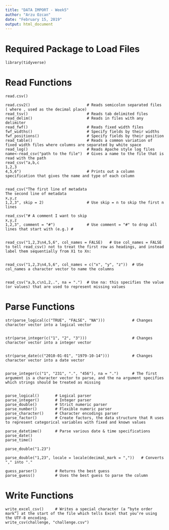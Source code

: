 ```yaml
---
title: "DATA IMPORT - Week5"
author: "Arzu Ozcan"
date: "February 15, 2019"
output: html_document
---
```



# Required Package to Load Files
```
library(tidyverse)
```
# Read Functions
```
read.csv()
```
```
read.csv2()                         # Reads semicolon separated files ( where , used as the decimal place)
read_tsv()                          # Reads tab delimited files
read_delim()                        # Reads in files with any delimiter
read_fwf()                          # Reads fixed width files
fwf_widths()                        # Specify fields by their widths
fwf_positions()                     # Specify fields by their position
read_table()                        # Reads a common variation of fixed width files where columns are separated by white space
read_log()                          # Reads Apache style log files
name<-read_csv("path to the file")  # Gives a name to the file that is read with the path
read_csv("a,b,c     
1,2,3
4,5,6")                             # Prints out a column specification that gives the name and type of each column


read_csv("The first line of metadata
The second line of metadata
x,y,z
1,2,3", skip = 2)                   # Use skip = n to skip the first n lines
                                   
read_csv("# A comment I want to skip
x,y,z
1,2,3", comment = "#")              # Use comment = "#" to drop all lines that start with (e.g.) #
                                    

read_csv("1,2,3\n4,5,6", col_names = FALSE)   # Use col_names = FALSE to tell read_csv() not to treat the first row as headings, and instead label them sequentially from X1 to Xn:
                                    

read_csv("1,2,3\n4,5,6", col_names = c("x", "y", "z"))  # USe col_names a character vector to name the columns
                                    

read_csv("a,b,c\n1,2,.", na = ".")  # Use na: this specifies the value (or values) that are used to represent missing values
```                                    

# Parse Functions              
```
str(parse_logical(c("TRUE", "FALSE", "NA")))            # Changes character vector into a logical vector
                                                      

str(parse_integer(c("1", "2", "3")))                    # Changes character vector into a integer vector
                                                       

str(parse_date(c("2010-01-01", "1979-10-14")))          # Changes character vector into a date vector
                                                       

parse_integer(c("1", "231", ".", "456"), na = ".")      # The first argument is a character vector to parse, and the na argument specifies which strings should be treated as missing
                                                       

parse_logical()       # Logical parser
parse_integer()       # Integer parser 
parse_double()        # Strict numeric parser 
parse_number()        # Flexible numeric parser
parse_character()     # Character encodings parser
parse_factor()        # Create factors, the data structure that R uses to represent categorical variables with fixed and known values

parse_datetime()      # Parse various date & time specifications
parse_date()
parse_time()       

parse_double("1.23")
                    
parse_double("1,23", locale = locale(decimal_mark = ","))   # Converts "," into "."
                                                
guess_parser()        # Returns the best guess
parse_guess()         # Uses the best guess to parse the column
```

# Write Functions
```
write_excel_csv()     # Writes a special character (a “byte order mark”) at the start of the file which tells Excel that you’re using the UTF-8 encoding.
write_csv(challenge, "challenge.csv")
```


